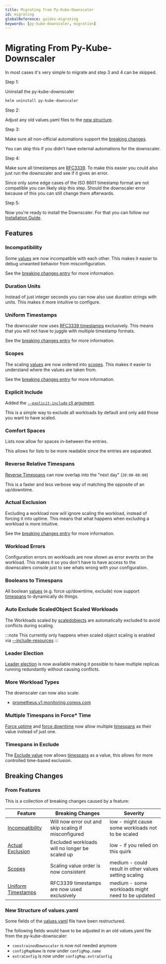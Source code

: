 ```yaml
---
title: Migrating from Py-Kube-Downscaler
id: migrating
globalReference: guides-migrating
keywords: [py-kube-downscaler, migration]
---
```


# Migrating From Py-Kube-Downscaler

In most cases it's very simple to migrate and step 3 and 4 can be skipped.

Step 1:

Uninstall the py-kube-downscaler

```bash
helm uninstall py-kube-downscaler
```

Step 2:

Adjust any old values.yaml files to the [new structure](#new-structure-of-valuesyaml).

Step 3:

Make sure all non-official automations support the [breaking changes](#breaking-changes).

You can skip this if you didn't have external automations for the downscaler.

Step 4:

Make sure all timestamps are [RFC3339](#uniform-timestamps).
To make this easier you could also just run the downscaler and see if it gives an error.

Since only some edge cases of the ISO 8601 timestamp format are not compatible you can likely skip this step.
Should the downscaler error because of this you can still change them afterwards.

Step 5:

Now you're ready to install the Downscaler.
For that you can follow our [Installation Guide](ref:guides-installation).

## Features

### Incompatibility

Some [values](ref:docs-values) are now incompatible with each other.
This makes it easier to debug unwanted behavior from misconfiguration.

See the [breaking changes entry](#from-features) for more information.

### Duration Units

Instead of just integer seconds you can now also use duration strings with units.
This makes it more intuitive to configure.

### Uniform Timestamps

The downscaler now uses [RFC3339 timestamps](https://datatracker.ietf.org/doc/html/rfc3339) exclusively.
This means that you will not have to juggle with multiple timestamp formats.

See the [breaking changes entry](#from-features) for more information.

### Scopes

The scaling [values](ref:docs-values) are now ordered into [scopes](ref:docs-scopes-and-scaling).
This makes it easier to understand where the values are taken from.

See the [breaking changes entry](#from-features) for more information.

### Explicit Include

Added the [`--explicit-include` cli argument](ref:docs-arguments).

This is a simple way to exclude all workloads by default and only add those you want to have scaled.

### Comfort Spaces

Lists now allow for spaces in-between the entries.

This allows for lists to be more readable since the entries are separated.

### Reverse Relative Timespans

[Reverse Timespans](ref:docs-timespans#relative-timespans) can now overlap into the "next day" (`20:00-08:00`)

This is a faster and less verbose way of matching the opposite of an up/downtime.

### Actual Exclusion

Excluding a workload now will ignore scaling the workload, instead of forcing it into uptime.
This means that what happens when excluding a workload is more intuitive.

See the [breaking changes entry](#from-features) for more information.

### Workload Errors

Configuration errors on workloads are now shown as error events on the workload.
This makes it so you don't have to have access to the downscalers console just to see whats wrong with your configuration.

### Booleans to Timespans

All boolean [values](ref:docs-values) (e.g. force up/downtime, exclude)
now support [timespans](ref:docs-timespans) to dynamically do things.

### Auto Exclude ScaledObject Scaled Workloads

The Workloads scaled by [scaledobjects](ref:docs-workload-types#scaledobjects) are automatically excluded to avoid conflicts during scaling.

:::note
This currently only happens when scaled object scaling is enabled via [--include-resources](ref:docs-runtime-configuration#include-resources)
:::

### Leader Election

[Leader election](ref:docs-runtime-configuration#leader-election) is now available
making it possible to have multiple replicas running redundantly without causing conflicts.

### More Workload Types

The downscaler can now also scale:

- [prometheus.v1.monitoring.coreos.com](ref:docs-workload-types#prometheuses)

### Multiple Timespans in Force\* Time

[Force uptime](ref:docs-values#force-uptime) and [force downtime](ref:docs-values#force-downtime)
now allow multiple [timespans](ref:docs-timespans) as their value instead of just one.

### Timespans in Exclude

The [Exclude value](ref:docs-values#exclude) now allows [timespans](ref:docs-timespans) as a value,
this allows for more controlled time-based exclusion.

## Breaking Changes

### From Features

This is a collection of breaking changes caused by a feature:

| Feature                                   | Breaking Changes                                     | Severity                                              |
| ----------------------------------------- | ---------------------------------------------------- | ----------------------------------------------------- |
| [Incompatibility](#incompatibility)       | Will now error out and skip scaling if misconfigured | low - might cause some workloads not to be scaled     |
| [Actual Exclusion](#actual-exclusion)     | Excluded workloads will no longer be scaled up       | low - if you relied on this quirk                     |
| [Scopes](#scopes)                         | Scaling value order is now consistent                | medium - could result in other values setting scaling |
| [Uniform Timestamps](#uniform-timestamps) | RFC3339 timestamps are now used exclusively          | medium - some workloads might need to be updated      |

### New Structure of values.yaml

Some fields of the [values.yaml](repo:deployments/chart/values.yaml) file have been restructured.

The following fields would have to be adjusted in an old values.yaml file from the py-kube-downscaler:

- `constrainedDownscaler` is now not needed anymore
- `configMapName` is now under `configMap.name`
- `extraConfig` is now under `configMap.extraConfig`
